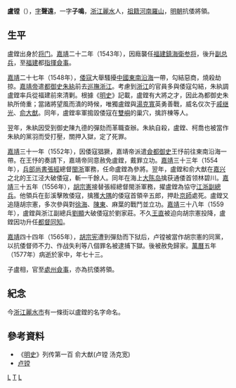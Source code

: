 '''盧镗'''（{{bd|1505年||1577年||catIdx=L盧}}），[[字|字]]'''聲遠'''，一字'''子鳴'''，[[浙江|浙江]][[丽水市|麗水]]人，[[祖籍|祖籍]][[河南|河南]][[羅山|羅山]]，[[明朝|明朝]]抗倭將領。

==生平==
盧鏜出身於[[将门|将门]]。[[嘉靖|嘉靖]]二十二年（1543年），因廕襲任[[福建|福建]][[鎮海衛|鎮海衛]][[参将|参将]]，後升[[副总兵|副总兵]]，至[[福建|福建]]都[[指揮|指揮]][[僉事|僉事]]。

[[嘉靖|嘉靖]]二十七年（1548年），[[倭寇|倭寇]]大舉騷擾[[中國|中國]][[東南沿海|東南沿海]]一帶，勾結惡商，燒殺劫掠。[[嘉靖帝|嘉靖帝]]遣[[都御史|都御史]][[朱紈|朱紈]]前去[[巡撫|巡撫]][[浙江|浙江]]。考慮到[[浙江|浙江]]的官員多與倭寇勾結，朱紈調盧鏜率兵從福建前來清剿。根據《[[明史|明史]]》記載，盧鏜有大將之才，因此為都御史朱紈所倚重；當諸將望風而潰的時候，唯獨盧鏜與[[湯克寬|湯克寬]]英勇善戰，威名仅次于[[戚继光|戚继光]]、[[俞大猷|俞大猷]]。同年，盧鏜率軍搗毀倭寇在[[雙嶼|雙嶼]]的巢穴，擒許棟等人。

翌年，朱紈因受到御史陳九德的彈劾而革職查辦。朱紈自殺，盧鏜、柯喬也被當作朱紈的黨羽而受打壓，關押入獄，定了死罪。

[[嘉靖|嘉靖]]三十一年（1552年），因倭寇猖獗，嘉靖帝派遣[[僉都御史|僉都御史]]王忬前往東南沿海一帶。在王忬的奏請下，嘉靖帝同意赦免盧鏜，戴罪立功。[[嘉靖|嘉靖]]三十三年（1554年），[[兵部尚書|兵部尚書]][[張經|張經]]總督[[閩浙|閩浙]]軍務，任命盧鏜為參將。翌年，盧鏜和俞大猷在[[嘉兴|嘉兴]]之北的王江泾大破倭寇，斬一千餘人。同年在海上[[大陈岛|大陈岛]]擒获通倭首领林碧川。[[嘉靖|嘉靖]]三十五年（1556年），[[胡宗憲|胡宗憲]]接替張經總督閩浙軍務，擢盧鏜為協守[[江浙|江浙]][[副總兵|副總兵]]。他領兵在彭溪擊敗倭寇，擒獲[[大隅|大隅]]的倭寇首領辛五郎，押赴[[京師|京師]]處死。盧鏜又追隨胡宗憲，多次參與對[[徐海|徐海]]、[[陳東|陳東]]、麻葉的戰鬥並立功。[[嘉靖|嘉靖]]三十八年（1559年），盧鏜與浙江副總兵[[劉顯|劉顯]]大破倭寇於劉家莊。不久[[汪直_(海商)|王直]]被迫向胡宗憲投降，盧鏜因功升任[[都督|都督]][[同知|同知]]。

[[嘉靖|嘉靖]]四十四年（1565年），[[胡宗宪|胡宗宪]]遭到彈劾而下狱后，卢镗被當作胡宗憲的同黨，以抗倭督师不力、作战失利等八個罪名被逮捕下獄。後被赦免歸家。[[萬曆|萬曆]]五年（1577年）病逝於家中，年七十三。

子盧相，官至[[處州|處州]][[僉事|僉事]]，亦為抗倭將領。

==紀念==
今[[浙江|浙江]][[麗水市|麗水市]]有一條街以盧鏜的名字命名。

==參考資料==
* 《[[明史|明史]]》列传第一百 俞大猷(卢镗 汤克宽) 
*[https://web.archive.org/web/20140805034819/http://dhnews.zjol.com.cn/dhnews/system/2010/03/09/011906416.shtml 卢镗]
[[Category:明朝军事人物|L]]
[[Category:卢姓|T]]
[[Category:麗水人|L]]